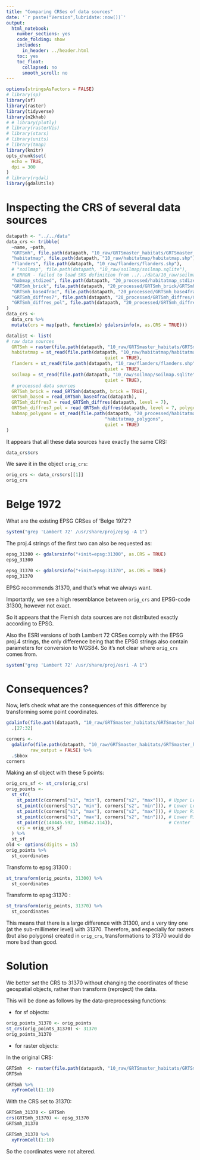 ```yaml
---
title: "Comparing CRSes of data sources"
date: '`r paste("Version",lubridate::now())`'
output:
  html_notebook:
    number_sections: yes
    code_folding: show
    includes:
      in_header: ../header.html
    toc: yes
    toc_float:
      collapsed: no
      smooth_scroll: no
---
```


```r
options(stringsAsFactors = FALSE)
# library(sp)
library(sf)
library(raster)
library(tidyverse)
library(n2khab)
# # library(plotly)
# library(rasterVis)
# library(stars)
# library(units)
# library(tmap)
library(knitr)
opts_chunk$set(
  echo = TRUE,
  dpi = 300
)
# library(rgdal)
library(gdalUtils)
```


# Inspecting the CRS of several data sources

```r
datapath <- "../../data"
data_crs <- tribble(
  ~name, ~path,
  "GRTSmh", file.path(datapath, "10_raw/GRTSmaster_habitats/GRTSmaster_habitats.tif"),
  "habitatmap", file.path(datapath, "10_raw/habitatmap/habitatmap.shp"),
  "flanders", file.path(datapath, "10_raw/flanders/flanders.shp"),
  # "soilmap", file.path(datapath, "10_raw/soilmap/soilmap.sqlite"),
  # ERROR - failed to load SRS definition from ../../data/10_raw/soilmap/soilmap.sqlite
  "habmap_stdized", file.path(datapath, "20_processed/habitatmap_stdized/habitatmap_stdized.gpkg"),
  "GRTSmh_brick", file.path(datapath, "20_processed/GRTSmh_brick/GRTSmh_brick.tif"),
  "GRTSmh_base4frac", file.path(datapath, "20_processed/GRTSmh_base4frac/GRTSmh_base4frac.tif"),
  "GRTSmh_diffres7", file.path(datapath, "20_processed/GRTSmh_diffres/GRTSmh_diffres.7.tif"),
  "GRTSmh_diffres_pol", file.path(datapath, "20_processed/GRTSmh_diffres/GRTSmh_diffres.gpkg")
)
data_crs <- 
  data_crs %>% 
  mutate(crs = map(path, function(x) gdalsrsinfo(x, as.CRS = TRUE)))
```


```r
datalist <- list(
# raw data sources
  GRTSmh = raster(file.path(datapath, "10_raw/GRTSmaster_habitats/GRTSmaster_habitats.tif")),
  habitatmap = st_read(file.path(datapath, "10_raw/habitatmap/habitatmap.shp"),
                                     quiet = TRUE),
  flanders = st_read(file.path(datapath, "10_raw/flanders/flanders.shp"),
                                     quiet = TRUE),
  soilmap = st_read(file.path(datapath, "10_raw/soilmap/soilmap.sqlite"),
                                     quiet = TRUE),
  # processed data sources
  GRTSmh_brick = read_GRTSmh(datapath, brick = TRUE),
  GRTSmh_base4 = read_GRTSmh_base4frac(datapath),
  GRTSmh_diffres7 = read_GRTSmh_diffres(datapath, level = 7),
  GRTSmh_diffres7_pol = read_GRTSmh_diffres(datapath, level = 7, polygon = TRUE),
  habmap_polygons = st_read(file.path(datapath, "20_processed/habitatmap_stdized/habitatmap_stdized.gpkg"),
                                     "habitatmap_polygons",
                                     quiet = TRUE)
)
```

It appears that all these data sources have exactly the same CRS:

```r
data_crs$crs
```

We save it in the object `orig_crs`:

```r
orig_crs <- data_crs$crs[[1]]
orig_crs
```

# Belge 1972

What are the existing EPSG CRSes of 'Belge 1972'?

```r
system("grep 'Lambert 72' /usr/share/proj/epsg -A 1")
```

The proj.4 strings of the first two can also be requested as:

```r
epsg_31300 <- gdalsrsinfo("+init=epsg:31300", as.CRS = TRUE)
epsg_31300
```

```r
epsg_31370 <- gdalsrsinfo("+init=epsg:31370", as.CRS = TRUE)
epsg_31370
```

EPSG recommends 31370, and that's what we always want.

Importantly, we see a high resemblance between `orig_crs` and EPSG-code 31300, however not exact.

So it appears that the Flemish data sources are not distributed exactly according to EPSG.

Also the ESRI versions of both Lambert 72 CRSes comply with the EPSG proj.4 strings, the only difference being that the EPSG strings also contain parameters for conversion to WGS84.
So it's not clear where `orig_crs` comes from.

```r
system("grep 'Lambert 72' /usr/share/proj/esri -A 1")
```


# Consequences?

Now, let's check what are the consequences of this difference by transforming some point coordinates.

```r
gdalinfo(file.path(datapath, "10_raw/GRTSmaster_habitats/GRTSmaster_habitats.tif")) %>% 
  .[27:32]
```

```r
corners <- 
  gdalinfo(file.path(datapath, "10_raw/GRTSmaster_habitats/GRTSmaster_habitats.tif"),
         raw_output = FALSE) %>% 
  .$bbox
corners
```


Making an sf object with these 5 points:

```r
orig_crs_sf <- st_crs(orig_crs)
orig_points <- 
  st_sfc(
    st_point(c(corners["s1", "min"], corners["s2", "max"])), # Upper Left
    st_point(c(corners["s1", "min"], corners["s2", "min"])), # Lower Left
    st_point(c(corners["s1", "max"], corners["s2", "max"])), # Upper Right
    st_point(c(corners["s1", "max"], corners["s2", "min"])), # Lower Right
    st_point(c(140445.592, 198542.114)),                     # Center
    crs = orig_crs_sf
  ) %>% 
  st_sf
old <- options(digits = 15)
orig_points %>% 
  st_coordinates
```

Transform to epsg:31300 :

```r
st_transform(orig_points, 31300) %>% 
  st_coordinates
```

Transform to epsg:31370 :

```r
st_transform(orig_points, 31370) %>% 
  st_coordinates
```

This means that there is a large difference with 31300, and a very tiny one (at the sub-millimeter level) with 31370.
Therefore, and especially for rasters (but also polygons) created in `orig_crs`, transformations to 31370 would do more bad than good.

# Solution

We better _set_ the CRS to 31370 without changing the coordinates of these geospatial objects, rather than transform (reproject) the data.

This will be done as follows by the data-preprocessing functions:

- for sf objects:

```r
orig_points_31370 <- orig_points
st_crs(orig_points_31370) <- 31370
orig_points_31370
```

- for raster objects:

In the original CRS:

```r
GRTSmh  <- raster(file.path(datapath, "10_raw/GRTSmaster_habitats/GRTSmaster_habitats.tif"))
GRTSmh
```

```r
GRTSmh %>% 
  xyFromCell(1:10)
```

With the CRS set to 31370:

```r
GRTSmh_31370 <- GRTSmh
crs(GRTSmh_31370) <- epsg_31370
GRTSmh_31370
```

```r
GRTSmh_31370 %>% 
  xyFromCell(1:10)
```

So the coordinates were not altered.



